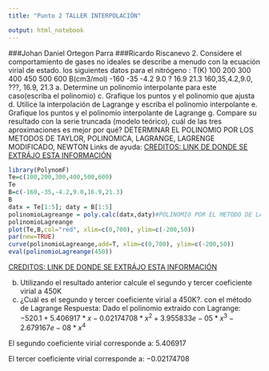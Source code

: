 ```yaml
---
title: "Punto 2 TALLER INTERPOLACIÓN"

output: html_notebook
---
```

###Johan Daniel Ortegon Parra
###Ricardo Riscanevo
2. Considere el comportamiento de gases no ideales se describe a menudo con la ecuación virial de estado.
los siguientes datos para el nitrógeno :
T(K) 100 200 300 400 450 500 600
B(cm3/mol) -160 -35 -4.2 9.0 ? 16.9 21.3
     160,35,4.2,9.0, ???, 16.9, 21.3
a. Determine un polinomio interpolante para este caso(escriba el polinomio)
c. Grafique los puntos y el polinomio que ajusta
d. Utilice la interpolación de Lagrange y escriba el polinomio interpolante
e. Grafique los puntos y el polinomio interpolante de Lagrange
g. Compare su resultado con la serie truncada (modelo teórico), cuál de las tres
aproximaciones es mejor por qué?
DETERMINAR EL POLINOMIO POR LOS METODOS DE TAYLOR, POLINOMICA, LAGRANGE, LAGRENGE MODIFICADO, NEWTON 
Links de ayuda: 
[CREDITOS: LINK DE DONDE SE EXTRÁJO ESTA INFORMACIÓN](https://rpubs.com/aaronsc32/lagrangian-polynomial-interpolation-r)
```r
library(PolynomF)
Te=c(100,200,300,400,500,600)
Te
B=c(-160,-35,-4.2,9.0,16.9,21.3)
B
datx = Te[1:5]; daty = B[1:5]
polinomioLagreange = poly.calc(datx,daty)#POLINOMIO POR EL METODO DE LAGRANGE
polinomioLagreange
plot(Te,B,col="red", xlim=c(0,700), ylim=c(-200,50))
par(new=TRUE)
curve(polinomioLagreange,add=T, xlim=c(0,700), ylim=c(-200,50))
eval(polinomioLagreange(450))
```
[CREDITOS: LINK DE DONDE SE EXTRÁJO ESTA INFORMACIÓN](https://tecdigital.tec.ac.cr/revistamatematica/Secciones/Matematica_Algoritmos_Programacion/RevistaDigital_WMora_V16_n1_2015/RevistaDigital_WMora_V16_n2_2015.pdf)

b. Utilizando el resultado anterior calcule el segundo y tercer coeficiente virial a 450K
f. ¿Cuál es el segundo y tercer coeficiente virial a 450K?. con el método de Lagrange
Respuesta: Dado el polinomio extraido con Lagrange: $-520.1 + 5.406917*x - 0.02174708*x^2 + 3.955833e-05*x^3 - 2.679167e-08*x^4$

El segundo coeficiente virial corresponde a: $5.406917$

El tercer coeficiente virial corresponde a: $-0.02174708$
